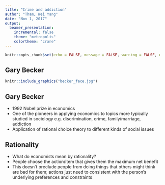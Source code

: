 ```yaml
---
title: "Crime and addiction"
author: "Tham, Wei Yang"
date: "Nov 1, 2017"
output: 
  beamer_presentation:
    incremental: false
    theme: "metropolis"
    colortheme: "crane"
---
```


```r
knitr::opts_chunk$set(echo = FALSE, message = FALSE, warning = FALSE, dev = 'pdf')
```

## Gary Becker

```r
knitr::include_graphics("becker_face.jpg")
```


## Gary Becker

- 1992 Nobel prize in economics
- One of the pioneers in applying economics to topics more typically studied in sociology e.g. discrimination, crime, family/marriage, addiction
- Application of rational choice theory to different kinds of social issues

## Rationality

- What do economists mean by rationality?
- People choose the action/item that gives them the maximum net benefit
- This doesn't preclude people from doing things that others might think are bad for them; actions just need to consistent with the person's underlying preferences and constraints

